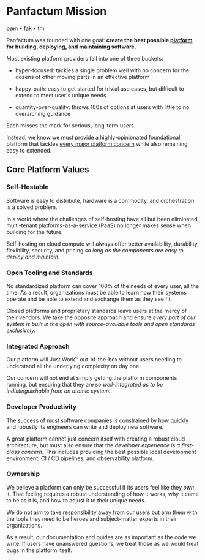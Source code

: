 # Panfactum Mission

pæn • fak • tm

Panfactum was founded with one goal: **create the best possible [platform](/docs/framework/framework/overview) for building, deploying, and maintaining software.**

Most existing platform providers fall into one of three buckets:

* hyper-focused: tackles a single problem well with no concern for the dozens of other moving parts in an effective platform

* happy-path: easy to get started for trivial use cases, but difficult to extend to meet user's unique needs

* quantity-over-quality: throws 100s of options at users with little to no overarching guidance

Each misses the mark for serious, long-term users.

Instead, we know we must provide a highly-opinionated foundational platform that tackles [every major platform
concern](/docs/framework/framework/overview) while also remaining easy to extended.

## Core Platform Values

### Self-Hostable

Software is easy to distribute, hardware is a commodity, and orchestration is a solved problem.

In a world where the challenges of self-hosting have all but been eliminated, multi-tenant
platforms-as-a-service (PaaS) no longer makes sense when building for the future.

Self-hosting on cloud compute will always offer better availability, durability, flexibility, security, and pricing *so long
as the components are easy to deploy and maintain.*

### Open Tooling and Standards

No standardized platform can cover 100% of the needs of every user, all the time. As a result, organizations must
be able to learn how their systems operate and be able to extend and exchange them as they see fit.

Closed platforms and proprietary standards leave users at the mercy of their vendors. We take the opposite
approach and ensure *every part of our system is built in the open with source-available tools and open standards exclusively.*

### Integrated Approach

Our platform will Just Work™ out-of-the-box without users needing to
understand all the underlying complexity on day one.

Our concern will not end at simply getting the platform components running, but ensuring that they are
*so well-integrated as to be indistinguishable from an atomic system.*

### Developer Productivity

The success of most software companies is constrained by how quickly and robustly its engineers can write and
deploy new software.

A great platform cannot just concern itself with creating a robust cloud architecture, but must also
ensure that the *developer experience is a first-class concern.* This includes providing the best
possible local development environment, CI / CD pipelines, and observability platform.

### Ownership

We believe a platform can only be successful if its users feel like they *own* it. That feeling requires a
robust understanding of how it works, why it came to be as it is, and how to adjust it to their unique needs.

We do not aim to take responsibility
away from our users but arm them with the tools they need to be heroes and subject-matter experts in their organizations.

As a result, our documentation and guides are as important as the code we write. If users have unanswered questions,
we treat those as we would treat bugs in the platform itself.
